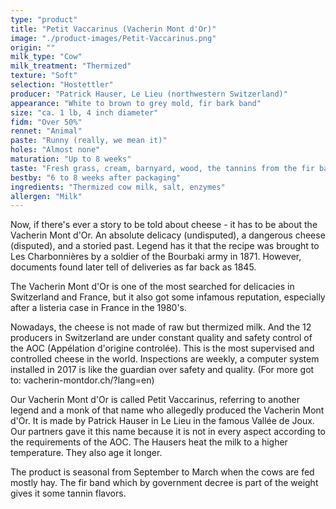 ```yaml
---
type: "product"
title: "Petit Vaccarinus (Vacherin Mont d'Or)"
image: "./product-images/Petit-Vaccarinus.png"
origin: ""
milk_type: "Cow"
milk_treatment: "Thermized"
texture: "Soft"
selection: "Hostettler"
producer: "Patrick Hauser, Le Lieu (northwestern Switzerland)"
appearance: "White to brown to grey mold, fir bark band"
size: "ca. 1 lb, 4 inch diameter"
fidm: "Over 50%"
rennet: "Animal"
paste: "Runny (really, we mean it)"
holes: "Almost none"
maturation: "Up to 8 weeks"
taste: "Fresh grass, cream, barnyard, wood, the tannins from the fir band"
bestby: "6 to 8 weeks after packaging"
ingredients: "Thermized cow milk, salt, enzymes"
allergen: "Milk"
---
```


Now, if there's ever a story to be told about cheese - it has to be about the Vacherin Mont d'Or. An absolute delicacy (undisputed), a dangerous cheese (disputed), and a storied past. Legend has it that the recipe was brought to Les Charbonnières by a soldier of the Bourbaki army in 1871. However, documents found later tell of deliveries as far back as 1845.

The Vacherin Mont d'Or is one of the most searched for delicacies in Switzerland and France, but it also got some infamous reputation, especially after a listeria case in France in the 1980's.

Nowadays, the cheese is not made of raw but thermized milk. And the 12 producers in Switzerland are under constant quality and safety control of the AOC (Appélation d'origine controlée). This is the most supervised and controlled cheese in the world. Inspections are weekly, a computer system installed in 2017 is like the guardian over safety and quality. (For more got to: vacherin-montdor.ch/?lang=en)

Our Vacherin Mont d'Or is called Petit Vaccarinus, referring to another legend and a monk of that name who allegedly produced the Vacherin Mont d'Or. It is made by Patrick Hauser in Le Lieu in the famous Vallée de Joux. Our partners gave it this name because it is not in every aspect according to the requirements of the AOC. The Hausers heat the milk to a higher temperature. They also age it longer. 

The product is seasonal from September to March when the cows are fed mostly hay. The fir band which by government decree is part of the weight gives it some tannin flavors.
